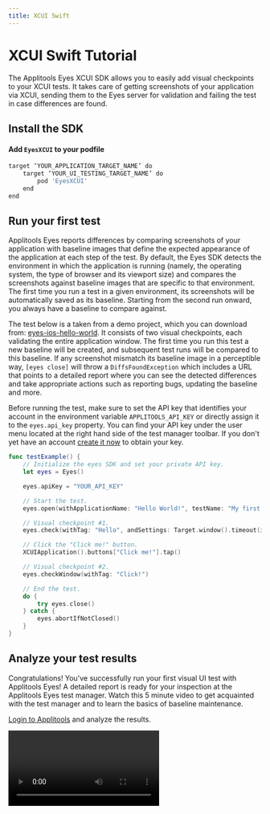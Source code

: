 ```yaml
---
title: XCUI Swift
---
```



# XCUI Swift Tutorial
The Applitools Eyes XCUI SDK allows you to easily add visual checkpoints to your XCUI tests. It takes care of getting screenshots of your application via XCUI, sending them to the Eyes server for validation and failing the test in case differences are found.

## Install the SDK

#### Add `EyesXCUI` to your podfile
```bash
target ‘YOUR_APPLICATION_TARGET_NAME’ do
	target ‘YOUR_UI_TESTING_TARGET_NAME’ do
		pod 'EyesXCUI'
	end
end
```


## Run your first test
Applitools Eyes reports differences by comparing screenshots of your application with baseline images that define the expected appearance of the application at each step of the test. By default, the Eyes SDK detects the environment in which the application is running (namely, the operating system, the type of browser and its viewport size) and compares the screenshots against baseline images that are specific to that environment. The first time you run a test in a given environment, its screenshots will be automatically saved as its baseline. Starting from the second run onward, you always have a baseline to compare against.

The test below is a taken from a demo project, which you can download from: [eyes-ios-hello-world](https://github.com/applitools/eyes-ios-hello-world). It consists of two visual checkpoints, each validating the entire application window. The first time you run this test a new baseline will be created, and subsequent test runs will be compared to this baseline. If any screenshot mismatch its baseline image in a perceptible way, `[eyes close]` will throw a `DiffsFoundException` which includes a URL that points to a detailed report where you can see the detected differences and take appropriate actions such as reporting bugs, updating the baseline and more.

Before running the test, make sure to set the API key that identifies your account in the environment variable `APPLITOOLS_API_KEY` or directly assign it to the `eyes.api_key` property. You can find your API key under the user menu located at the right hand side of the test manager toolbar. If you don't yet have an account [create it now](https://applitools.com/sign-up) to obtain your key.

```swift
func testExample() {
    // Initialize the eyes SDK and set your private API key.
    let eyes = Eyes()

    eyes.apiKey = "YOUR_API_KEY"

    // Start the test.
    eyes.open(withApplicationName: "Hello World!", testName: "My first test using EyesXCUI SDK!")

    // Visual checkpoint #1.
    eyes.check(withTag: "Hello", andSettings: Target.window().timeout(inSeconds: 5))

    // Click the "Click me!" button.
    XCUIApplication().buttons["Click me!"].tap()

    // Visual checkpoint #2.
    eyes.checkWindow(withTag: "Click!")

    // End the test.
    do {
        try eyes.close()
    } catch {
        eyes.abortIfNotClosed()
    }
}

```

## Analyze your test results
Congratulations! You've successfully run your first visual UI test with Applitools Eyes! A detailed report is ready for your inspection at the Applitools Eyes test manager. Watch this 5 minute video to get acquainted with the test manager and to learn the basics of baseline maintenance.

[Login to Applitools](https://applitools.com/users/login) and analyze the results.

<Video embedUrl="https://www.youtube.com/embed/W0GdsOdg7Xw?rel=0" />



## Learn more
Applitools Eyes is a powerful platform for automated visual UI testing that supports full page screenshots, page layout matching, cross-device and browser testing, test batching, baseline branching and merging, automated baseline maintenance, collaboration features, and much more. Applitools has over [40 SDKs](https://applitools.com/tutorial) supporting a broad range of testing environments.



<PartialOutro/>